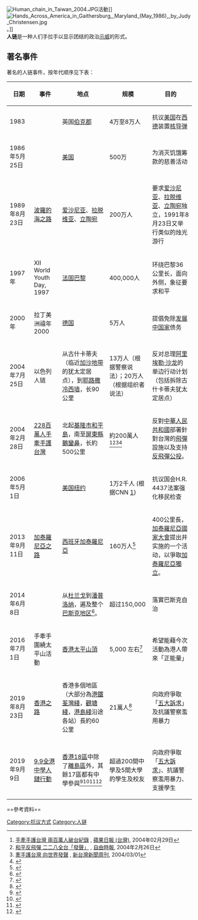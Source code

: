 [[File:Human_chain_in_Taiwan_2004.JPG|thumb]]活動]]
[[File:Hands_Across_America_in_Gaithersburg,_Maryland_(May_1986),_by_Judy_Christensen.jpg|thumb]]。]]<br>

'''人链'''是一种人们手拉手以显示团结的政治[[示威|示威]]的形式。

== 著名事件 ==
著名的人链事件，按年代顺序见下表：
<!--Add more!-->
{| class="wikitable"
!日期
!事件
!地点
!规模
!目的
|-
|1983
|
|英国[[伯克郡|伯克郡]]
|4万至8万人
|抗议[[美国|美国]]在[[西德|西德]]装置[[核导弹|核导弹]]
|-
|1986年5月25日
|{{le|全美手挽手|Hands Across America}}
|[[美国|美国]]
|500万
|为消灭饥饿筹款的慈善活动
|-
|1989年8月23日
|[[波羅的海之路|波羅的海之路]]
|[[爱沙尼亚|爱沙尼亚]]、[[拉脱维亚|拉脱维亚]]、[[立陶宛|立陶宛]]
|200万人
|要求[[爱沙尼亚|爱沙尼亚]]、[[拉脱维亚|拉脱维亚]]、[[立陶宛|立陶宛]]独立，1991年8月23日又举行类似的烛光游行
|-
|1997年
|XII World Youth Day, 1997
|[[法国|法国]][[巴黎|巴黎]]
|400,000人
|环绕巴黎36公里长，面向外侧，象征要求和平
|-
|2000年
|拉丁美洲禧年2000
|[[德国|德国]]
|5万人
|提倡免除[[发展中国家|发展中国家]]债务
|-
|2004年7月25日
|以色列人链
|从古什卡蒂夫（临近[[加沙地带|加沙地带]]的犹太定居点），到[[耶路撒冷|耶路撒冷]][[西墙|西墙]]，长90公里
|13万人（根据警察说法）；20万人（根据组织者说法）
|反对总理[[阿里埃勒·沙龙|阿里埃勒·沙龙]]的单边行动计划（包括拆除古什卡蒂夫犹太定居点）
|-
|2004年2月28日
|[[228百萬人手牽手護台灣|228百萬人手牽手護台灣]]
|北起[[基隆市|基隆市]][[和平島|和平島]]，南至[[屏東縣|屏東縣]][[鵝鑾鼻|鵝鑾鼻]]，长約500公里
|約200萬人<ref>[http://www.appledaily.com.tw/appledaily/article/headline/20040229/747784/ 手牽手護台灣 兩百萬人破台紀錄] {{Wayback|url=http://www.appledaily.com.tw/appledaily/article/headline/20040229/747784/ |date=20170725032259 }}, [[蘋果日報_(台灣)|蘋果日報 (台灣)]], 2004年02月29日</ref><ref>[http://www.libertytimes.com.tw/2004/new/feb/26/today-fo1.htm 和平反飛彈 二二八全台「發聲」] {{Wayback|url=http://www.libertytimes.com.tw/2004/new/feb/26/today-fo1.htm |date=20130927030931 }}, [[自由時報|自由時報]], 2004年2月26日</ref><ref>[http://www.newtaiwan.com.tw/bulletinview.jsp?bulletinid=52502 牽手護台灣 向世界發聲] {{Wayback|url=http://www.newtaiwan.com.tw/bulletinview.jsp?bulletinid=52502 |date=20130927155521 }}, [[新台灣新聞周刊|新台灣新聞周刊]], 2004/03/01</ref><ref>{{Cite web |url=http://www.ettoday.com/2004/03/01/11093-1594164.htm |title=手護台灣／洛杉磯時報：台灣用行動抗議中國飛彈佈署 |accessdate=2010-10-02 |archive-date=2007-09-29 |archive-url=https://web.archive.org/web/20070929162829/http://www.ettoday.com/2004/03/01/11093-1594164.htm |dead-url=no }}</ref>
|反對[[中華人民共和國|中華人民共和國]]部署針對台灣的[[飛彈|飛彈]]設施以及支持[[中華民國全國性公民投票#第一案|反飛彈公投]]。
|-
|2006年5月1日
|{{le|美国大罢工|Great American Boycott}}
|[[美国|美国]][[纽约|纽约]]
|1万2千人 (根据CNN [http://www.cnn.com/2006/US/05/01/immigrant.day/index.html]{{Wayback|url=http://www.cnn.com/2006/US/05/01/immigrant.day/index.html |date=20180913035458 }})
|抗议国会H.R. 4437法案强化移民检查
|-
|2013年9月11日
|[[加泰羅尼亞之路|加泰羅尼亞之路]]
|[[西班牙|西班牙]][[加泰羅尼亞|加泰羅尼亞]]
|160万人<ref>{{Cite web |url=http://www.324.cat/11-setembre |title=TV3 |accessdate=2013-09-11 |archive-date=2013-09-11 |archive-url=https://web.archive.org/web/20130911211625/http://www.324.cat/11-setembre |dead-url=no }}</ref>
|400公里長，[[加泰羅尼亞國家大會|加泰羅尼亞國家大會]]提出并实施的一个活动，以爭取[[加泰羅尼亞獨立運動|加泰羅尼亞獨立]]。
|-
|2014年6月8日
|{{le|2014年巴斯克民族自决人链|Human Chain for Basque Self-determination, 2014}}
|从[[杜兰戈_(西班牙)|杜兰戈]]到[[潘普洛纳_(西班牙)|潘普洛纳]]，遍及整个[[巴斯克地区|巴斯克地区]]<ref name="euskalkultura.com">{{cite web|url=http://www.euskalkultura.com/news/the-201cgure-esku-dago201d-initiative-comes-to-the-diaspora-and-invites-everyone-to-participate-in-a-human-chain-on-june-8th?language_sync=1|title=Euskal kultura - News|work=Euskal kultura|accessdate=2017-08-04|archive-date=2014-05-06|archive-url=https://web.archive.org/web/20140506171420/http://www.euskalkultura.com/news/the-201cgure-esku-dago201d-initiative-comes-to-the-diaspora-and-invites-everyone-to-participate-in-a-human-chain-on-june-8th?language_sync=1|dead-url=no}}</ref>。
|超过150,000
|落實巴斯克自治
|-
|2016年7月1日
|手牽手圍繞太平山活動
|[[香港|香港]][[太平山_(香港)|太平山頂]]
|5,000 左右<ref>{{Cite news|url=http://news.mingpao.com/ins/instantnews/web_tc/article/20160703/s00001/1467530027184|title=稱逾5000人「團結太平山」 盼入健力士紀錄　周融：作為中國人好驕傲|date=2016-07-03|work=明報|accessdate=2016-07-03|archive-date=2017-01-05|archive-url=https://web.archive.org/web/20170105091704/http://news.mingpao.com/ins/instantnews/web_tc/article/20160703/s00001/1467530027184|dead-url=no}}</ref>
|希望能藉今次活動為港人帶來「正能量」
|-
|2019年8月23日
|[[香港之路|香港之路]]
|香港多個地區（大部分為[[港鐵|港鐵]][[荃灣綫|荃灣綫]]，[[觀塘綫|觀塘綫]]，[[港島綫|港島綫]]沿途各站）長約60公里
|21萬人<ref>{{cite news|title=港九新界獅山人鏈延綿60公里　公布逾21萬人參與 (00:20)|date=2019-08-24|publisher=明報|url=https://news.mingpao.com/ins/%e6%b8%af%e8%81%9e/article/20190824/s00001/1566577298493/%e3%80%90%e9%80%83%e7%8a%af%e6%a2%9d%e4%be%8b-%e9%a6%99%e6%b8%af%e4%b9%8b%e8%b7%af-%e7%9f%ad%e7%89%87%e3%80%91%e6%b8%af%e4%b9%9d%e6%96%b0%e7%95%8c%e7%8d%85%e5%b1%b1%e4%ba%ba%e9%8f%88%e5%bb%b6%e7%b6%bf60%e5%85%ac%e9%87%8c-%e5%85%ac%e5%b8%83%e9%80%be21%e8%90%ac%e4%ba%ba%e5%8f%83%e8%88%87|accessdate=2019-08-24|archive-date=2020-09-01|archive-url=https://web.archive.org/web/20200901173628/https://news.mingpao.com/ins/%e6%b8%af%e8%81%9e/article/20190824/s00001/1566577298493/%e3%80%90%e9%80%83%e7%8a%af%e6%a2%9d%e4%be%8b-%e9%a6%99%e6%b8%af%e4%b9%8b%e8%b7%af-%e7%9f%ad%e7%89%87%e3%80%91%e6%b8%af%e4%b9%9d%e6%96%b0%e7%95%8c%e7%8d%85%e5%b1%b1%e4%ba%ba%e9%8f%88%e5%bb%b6%e7%b6%bf60%e5%85%ac%e9%87%8c-%e5%85%ac%e5%b8%83%e9%80%be21%e8%90%ac%e4%ba%ba%e5%8f%83%e8%88%87|dead-url=no}}</ref>
|向政府爭取「[[反對逃犯條例修訂草案運動#訴求|五大訴求]]」及抗議警察濫用暴力
|-
|2019年9月9日
|[[反對逃犯條例修訂草案運動中的人鏈活動#9.9全港中學人鏈行動|9.9全港中學人鏈行動]]
|[[香港|香港]][[香港行政區劃|18區]]中除了[[離島區|離島區]]外，其餘17區都有中學參與<ref name="ap60023640">{{cite news |title=全港逾百校築人鏈 「自由之路」跨三區 培正生：港人同心同船抗林鄭政權 |date=2019-09-09 |work=蘋果日報 |url=https://hk.news.appledaily.com/local/realtime/article/20190909/60023640 |accessdate=2019-09-21 |archive-date=2019-09-09 |archive-url=https://web.archive.org/web/20190909123926/https://hk.news.appledaily.com/local/realtime/article/20190909/60023640 |dead-url=no }}</ref><ref name="init0909">{{cite news |title=反修例運動三個月 全港約170所中學學生築成人鏈表達訴求 |publisher=端傳媒 |date=2019-09-09 |url=https://theinitium.com/article/20190909-hongkong-photostory-secondary-schools-protest/ |accessdate=2019-09-09 |archive-date=2019-09-15 |archive-url=https://web.archive.org/web/20190915082600/https://theinitium.com/article/20190909-hongkong-photostory-secondary-schools-protest/ |dead-url=no }}</ref><ref name="ming09108096">{{cite news |title=九龍17校跨區人鏈 學生斥何君堯挑白色恐怖 |publisher=明報 |date=2019-09-10 |url=https://news.mingpao.com/pns/%E8%A6%81%E8%81%9E/article/20190910/s00001/1568054880937/%E4%B9%9D%E9%BE%8D17%E6%A0%A1%E8%B7%A8%E5%8D%80%E4%BA%BA%E9%8F%88-%E5%AD%B8%E7%94%9F%E6%96%A5%E4%BD%95%E5%90%9B%E5%A0%AF%E6%8C%91%E7%99%BD%E8%89%B2%E6%81%90%E6%80%96 |accessdate=2019-09-21 |archive-date=2019-09-21 |archive-url=https://web.archive.org/web/20190921052921/https://news.mingpao.com/pns/%e8%a6%81%e8%81%9e/article/20190910/s00001/1568054880937/%e4%b9%9d%e9%be%8d17%e6%a0%a1%e8%b7%a8%e5%8d%80%e4%ba%ba%e9%8f%88-%e5%ad%b8%e7%94%9f%e6%96%a5%e4%bd%95%e5%90%9b%e5%a0%af%e6%8c%91%e7%99%bd%e8%89%b2%e6%81%90%e6%80%96 |dead-url=no }}</ref><ref name="epoch46780537">{{cite news |title=無畏懼 續發聲 過百中學「組人鏈」響徹全港 |publisher=大紀元 |date=2019-09-10 |url=https://hk.epochtimes.com/news/2019-09-10/46780537 |accessdate=2019-09-21 |archive-date=2019-09-21 |archive-url=https://web.archive.org/web/20190921051028/https://hk.epochtimes.com/news/2019-09-10/46780537 |dead-url=no }}</ref>
|超過200間中學及5間大學的學生及校友
|向政府爭取「[[反對逃犯條例修訂草案運動#訴求|五大訴求]]」、抗議警察濫用暴力、支援學生
|}

<!-- ==参见==
* [[Human_rainbow|Human rainbow]] -->==參考資料==
<references/>

[[Category:抗议方式|Category:抗议方式]]
[[Category:人链|Category:人链]]
<!-- [[Category:Protest_tactics|Category:Protest tactics]] -->